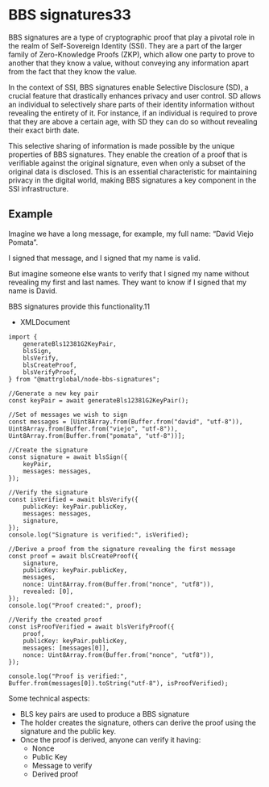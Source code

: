 # BBS signatures33

BBS signatures are a type of cryptographic proof that play a pivotal role in the realm of Self-Sovereign Identity (SSI). They are a part of the larger family of Zero-Knowledge Proofs (ZKP), which allow one party to prove to another that they know a value, without conveying any information apart from the fact that they know the value.

In the context of SSI, BBS signatures enable Selective Disclosure (SD), a crucial feature that drastically enhances privacy and user control. SD allows an individual to selectively share parts of their identity information without revealing the entirety of it. For instance, if an individual is required to prove that they are above a certain age, with SD they can do so without revealing their exact birth date.

This selective sharing of information is made possible by the unique properties of BBS signatures. They enable the creation of a proof that is verifiable against the original signature, even when only a subset of the original data is disclosed. This is an essential characteristic for maintaining privacy in the digital world, making BBS signatures a key component in the SSI infrastructure.

## Example

Imagine we have a long message, for example, my full name: “David Viejo Pomata”.

I signed that message, and I signed that my name is valid.

But imagine someone else wants to verify that I signed my name without revealing my first and last names. They want to know if I signed that my name is David.

BBS signatures provide this functionality.11

- XMLDocument

```tsx
import {
	generateBls12381G2KeyPair,
	blsSign,
	blsVerify,
	blsCreateProof,
	blsVerifyProof,
} from "@mattrglobal/node-bbs-signatures";

//Generate a new key pair
const keyPair = await generateBls12381G2KeyPair();

//Set of messages we wish to sign
const messages = [Uint8Array.from(Buffer.from("david", "utf-8")), Uint8Array.from(Buffer.from("viejo", "utf-8")), Uint8Array.from(Buffer.from("pomata", "utf-8"))];

//Create the signature
const signature = await blsSign({
	keyPair,
	messages: messages,
});

//Verify the signature
const isVerified = await blsVerify({
	publicKey: keyPair.publicKey,
	messages: messages,
	signature,
});
console.log("Signature is verified:", isVerified);

//Derive a proof from the signature revealing the first message
const proof = await blsCreateProof({
	signature,
	publicKey: keyPair.publicKey,
	messages,
	nonce: Uint8Array.from(Buffer.from("nonce", "utf8")),
	revealed: [0],
});
console.log("Proof created:", proof);

//Verify the created proof
const isProofVerified = await blsVerifyProof({
	proof,
	publicKey: keyPair.publicKey,
	messages: [messages[0]],
	nonce: Uint8Array.from(Buffer.from("nonce", "utf8")),
});

console.log("Proof is verified:", Buffer.from(messages[0]).toString("utf-8"), isProofVerified);

```

Some technical aspects:

- BLS key pairs are used to produce a BBS signature
- The holder creates the signature, others can derive the proof using the signature and the public key.
- Once the proof is derived, anyone can verify it having:
    - Nonce
    - Public Key
    - Message to verify
    - Derived proof



<Project id="get-started-with-bun" />
